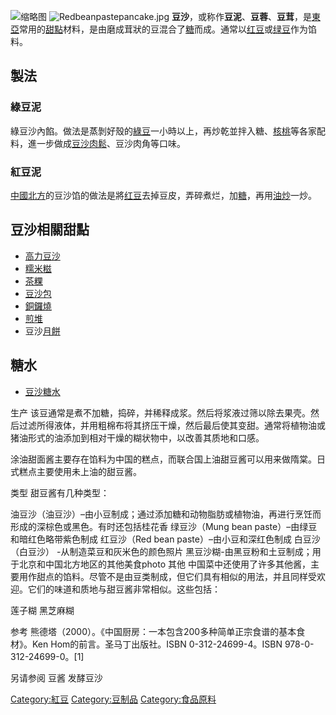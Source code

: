 {{多個問題|
{{Unreferenced|time=2017-06-16T19:01:15+00:00}}
{{Expand|time=2017-06-16T19:01:15+00:00}}
{{expert}}
{{重寫}}
}}
[[File:Red_bean_paste.png|缩略图]]
[[File:Redbeanpastepancake.jpg|thumb]]
'''豆沙'''，或称作'''豆泥'''、'''豆蓉'''、'''豆茸'''，是[[東亞|東亞]]常用的[[甜點|甜點]]材料，是由磨成茸狀的豆混合了[[糖|糖]]而成。通常以[[红豆|红豆]]或[[绿豆|绿豆]]作为馅料。

==製法==
===綠豆泥===
綠豆沙內餡。做法是蒸剝好殼的[[绿豆|綠豆]]一小時以上，再炒乾並拌入糖、[[核桃|核桃]]等各家配料，進一步做成[[豆沙|豆沙]][[肉鬆|肉鬆]]、豆沙肉角等口味。
===紅豆泥===
[[中國北方|中國北方]]的豆沙馅的做法是將[[红豆|红豆]]去掉豆皮，弄碎煮烂，加[[糖|糖]]，再用[[油|油]][[炒|炒]]一炒。
==豆沙相關甜點==
*[[高力豆沙|高力豆沙]]
*[[糯米糍|糯米糍]]
*[[茶粿|茶粿]]
*[[豆沙包|豆沙包]]
*[[銅鑼燒|銅鑼燒]]
*[[煎堆|煎堆]]
*豆沙[[月餅|月餅]]

== 糖水 ==
*[[豆沙糖水|豆沙糖水]]

{{Authority control}}
{{Dessert-stub}}

[[Category:紅豆|Category:紅豆]]
[[Category:豆制品|Category:豆制品]]
[[Category:食品原料|Category:食品原料]]
生产
该豆通常是煮不加糖，捣碎，并稀释成浆。然后将浆液过筛以除去果壳。然后过滤所得液体，并用粗棉布将其挤压干燥，然后最后使其变甜。通常将植物油或猪油形式的油添加到相对干燥的糊状物中，以改善其质地和口感。

涂油甜面酱主要存在馅料为中国的糕点，而联合国上油甜豆酱可以用来做隋棠。日式糕点主要使用未上油的甜豆酱。

类型
甜豆酱有几种类型：

油豆沙（油豆沙）–由小豆制成；通过添加糖和动物脂肪或植物油，再进行烹饪而形成的深棕色或黑色。有时还包括桂花香
绿豆沙（Mung bean paste）–由绿豆和暗红色略带紫色制成
红豆沙（Red bean paste）–由小豆和深红色制成
白豆沙（白豆沙） -从制造菜豆和灰米色的颜色照片
黑豆沙糊-由黑豆粉和土豆制成；用于北京和中国北方地区的其他美食photo
其他
中国菜中还使用了许多其他酱，主要用作甜点的馅料。尽管不是由豆类制成，但它们具有相似的用法，并且同样受欢迎。它们的味道和质地与甜豆酱非常相似。这些包括：

莲子糊
黑芝麻糊

参考
熊德塔（2000）。《中国厨房：一本包含200多种简单正宗食谱的基本食材》。Ken Hom的前言。圣马丁出版社。ISBN  0-312-24699-4。ISBN 978-0-312-24699-0。[1] 

另请参阅
豆酱
发酵豆沙
